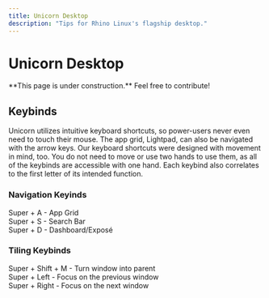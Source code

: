 ```yaml
---
title: Unicorn Desktop
description: "Tips for Rhino Linux's flagship desktop."
---
```



# Unicorn Desktop

<Callout type="warning" emoji="⚠">
  **This page is under construction.** Feel free to contribute!
</Callout>

## Keybinds

Unicorn utilizes intuitive keyboard shortcuts, so power-users never even need to touch their mouse. The app grid, Lightpad, can also be navigated with the arrow keys. Our keyboard shortcuts were designed with movement in mind, too. You do not need to move or use two hands to use them, as all of the keybinds are accessible with one hand. Each keybind also correlates to the first letter of its intended function.

### Navigation Keyinds
<div className="nx-grid nx-grid-cols-3 nx-gap-2 nx-mt-2 nx-mb-4">
  <div className="nx-mt-4">
    <span className="nx-bg-site-200 nx-rounded-[0.25em] nx-p-2 nx-text-off-white">Super + A</span> - App Grid
  </div>

  <div className="nx-mt-4">
    <span className="nx-bg-site-200 nx-rounded-[0.25em] nx-p-2 nx-text-off-white">Super + S</span> - Search Bar
  </div>

  <div className="nx-mt-4">
    <span className="nx-bg-site-200 nx-rounded-[0.25em] nx-p-2 nx-text-off-white">Super + D</span> - Dashboard/Exposé
  </div>
</div>

### Tiling Keybinds
<div className="nx-grid nx-grid-cols-3 nx-gap-2 nx-mt-2 nx-mb-4">
  <div className="nx-mt-4">
    <span className="nx-bg-site-200 nx-rounded-[0.25em] nx-p-2 nx-text-off-white">Super + Shift + M</span> - Turn window into parent
  </div>

  <div className="nx-mt-4">
    <span className="nx-bg-site-200 nx-rounded-[0.25em] nx-p-2 nx-text-off-white">Super + Left</span> - Focus on the previous window
  </div>

  <div className="nx-mt-4">
    <span className="nx-bg-site-200 nx-rounded-[0.25em] nx-p-2 nx-text-off-white">Super + Right</span> - Focus on the next window
  </div>
</div>
